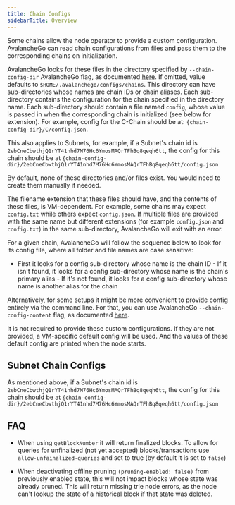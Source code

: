 ```yaml
---
title: Chain Configs
sidebarTitle: Overview
---
```

Some chains allow the node operator to provide a custom configuration. AvalancheGo can read chain configurations from files and pass them to the corresponding chains on initialization.

AvalancheGo looks for these files in the directory specified by `--chain-config-dir` AvalancheGo flag, as documented [here](/nodes/configure/configs--flags#--chain-config-dir-string). If omitted, value defaults to `$HOME/.avalanchego/configs/chains`. This directory can have sub-directories whose names are chain IDs or chain aliases. Each sub-directory contains the configuration for the chain specified in the directory name. Each sub-directory should contain a file named `config`, whose value is passed in when the corresponding chain is initialized (see below for extension). For example, config for the C-Chain should be at: `{chain-config-dir}/C/config.json`.

This also applies to Subnets, for example, if a Subnet's chain id is `2ebCneCbwthjQ1rYT41nhd7M76Hc6YmosMAQrTFhBq8qeqh6tt`, the config for this chain should be at `{chain-config-dir}/2ebCneCbwthjQ1rYT41nhd7M76Hc6YmosMAQrTFhBq8qeqh6tt/config.json`


<Callout title="Tip">
By default, none of these directories and/or files exist. You would need to create them manually if needed.
</Callout>

The filename extension that these files should have, and the contents of these files, is VM-dependent. For example, some chains may expect `config.txt` while others expect `config.json`. If multiple files are provided with the same name but different extensions (for example `config.json` and `config.txt`) in the same sub-directory, AvalancheGo will exit with an error.

For a given chain, AvalancheGo will follow the sequence below to look for its config file, where all folder and file names are case sensitive:

*   First it looks for a config sub-directory whose name is the chain ID - If it isn't found, it looks for a config sub-directory whose name is the chain's primary alias - If it's not found, it looks for a config sub-directory whose name is another alias for the chain

Alternatively, for some setups it might be more convenient to provide config entirely via the command line. For that, you can use AvalancheGo `--chain-config-content` flag, as documented [here](/nodes/configure/configs--flags#--chain-config-content-string).

It is not required to provide these custom configurations. If they are not provided, a VM-specific default config will be used. And the values of these default config are printed when the node starts.

Subnet Chain Configs[​](#subnet-chain-configs "Direct link to heading")
-----------------------------------------------------------------------

As mentioned above, if a Subnet's chain id is `2ebCneCbwthjQ1rYT41nhd7M76Hc6YmosMAQrTFhBq8qeqh6tt`, the config for this chain should be at `{chain-config-dir}/2ebCneCbwthjQ1rYT41nhd7M76Hc6YmosMAQrTFhBq8qeqh6tt/config.json`

FAQ[​](#faq "Direct link to heading")
-------------------------------------

*   When using `getBlockNumber` it will return finalized blocks. To allow for queries for unfinalized (not yet accepted) blocks/transactions use `allow-unfainalized-queries` and set to true (by default it is set to `false`)
    
*   When deactivating offline pruning `(pruning-enabled: false)` from previously enabled state, this will not impact blocks whose state was already pruned. This will return missing trie node errors, as the node can't lookup the state of a historical block if that state was deleted.